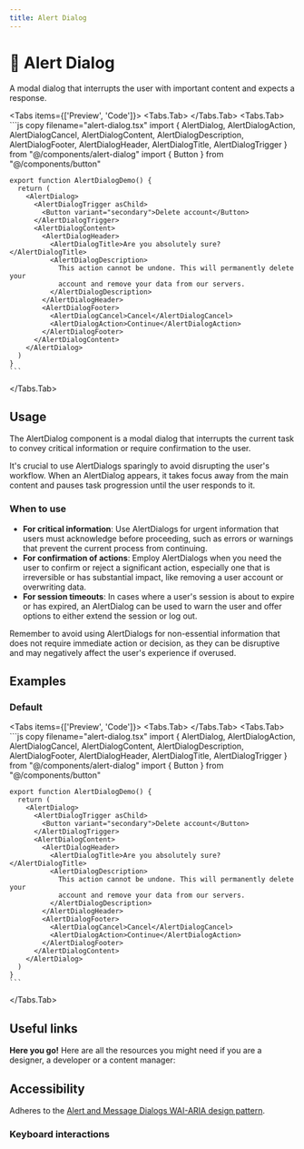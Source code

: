 ```yaml
---
title: Alert Dialog
---
```



# 💠 Alert Dialog

A modal dialog that interrupts the user with important content and expects a response.

<Tabs items={['Preview', 'Code']}>
  <Tabs.Tab>
    <AlertDialogPreview />
  </Tabs.Tab>
  <Tabs.Tab>
    ```js copy filename="alert-dialog.tsx"
    import { AlertDialog, AlertDialogAction, AlertDialogCancel, AlertDialogContent, AlertDialogDescription, AlertDialogFooter, AlertDialogHeader, AlertDialogTitle, AlertDialogTrigger } from "@/components/alert-dialog"
    import { Button } from "@/components/button"

    export function AlertDialogDemo() {
      return (
        <AlertDialog>
          <AlertDialogTrigger asChild>
            <Button variant="secondary">Delete account</Button>
          </AlertDialogTrigger>
          <AlertDialogContent>
            <AlertDialogHeader>
              <AlertDialogTitle>Are you absolutely sure?</AlertDialogTitle>
              <AlertDialogDescription>
                This action cannot be undone. This will permanently delete your
                account and remove your data from our servers.
              </AlertDialogDescription>
            </AlertDialogHeader>
            <AlertDialogFooter>
              <AlertDialogCancel>Cancel</AlertDialogCancel>
              <AlertDialogAction>Continue</AlertDialogAction>
            </AlertDialogFooter>
          </AlertDialogContent>
        </AlertDialog>
      )
    }
    ```

  </Tabs.Tab>
</Tabs>

## Usage

The AlertDialog component is a modal dialog that interrupts the current task to convey critical information or require confirmation to the user.

It's crucial to use AlertDialogs sparingly to avoid disrupting the user's workflow. When an AlertDialog appears, it takes focus away from the main content and pauses task progression until the user responds to it.

### When to use

- **For critical information**: Use AlertDialogs for urgent information that users must acknowledge before proceeding, such as errors or warnings that prevent the current process from continuing.
- **For confirmation of actions**: Employ AlertDialogs when you need the user to confirm or reject a significant action, especially one that is irreversible or has substantial impact, like removing a user account or overwriting data.
- **For session timeouts**: In cases where a user's session is about to expire or has expired, an AlertDialog can be used to warn the user and offer options to either extend the session or log out.

Remember to avoid using AlertDialogs for non-essential information that does not require immediate action or decision, as they can be disruptive and may negatively affect the user's experience if overused.

## Examples

### Default

<Tabs items={['Preview', 'Code']}>
  <Tabs.Tab>
    <AlertDialogPreview />
  </Tabs.Tab>
  <Tabs.Tab>
    ```js copy filename="alert-dialog.tsx"
    import { AlertDialog, AlertDialogAction, AlertDialogCancel, AlertDialogContent, AlertDialogDescription, AlertDialogFooter, AlertDialogHeader, AlertDialogTitle, AlertDialogTrigger } from "@/components/alert-dialog"
    import { Button } from "@/components/button"

    export function AlertDialogDemo() {
      return (
        <AlertDialog>
          <AlertDialogTrigger asChild>
            <Button variant="secondary">Delete account</Button>
          </AlertDialogTrigger>
          <AlertDialogContent>
            <AlertDialogHeader>
              <AlertDialogTitle>Are you absolutely sure?</AlertDialogTitle>
              <AlertDialogDescription>
                This action cannot be undone. This will permanently delete your
                account and remove your data from our servers.
              </AlertDialogDescription>
            </AlertDialogHeader>
            <AlertDialogFooter>
              <AlertDialogCancel>Cancel</AlertDialogCancel>
              <AlertDialogAction>Continue</AlertDialogAction>
            </AlertDialogFooter>
          </AlertDialogContent>
        </AlertDialog>
      )
    }
    ```

  </Tabs.Tab>
</Tabs>

## Useful links

**Here you go!** Here are all the resources you might need if you are a designer, a developer or a content manager:

<Cards className="mt-8">
  <Card
    title="🤖 Storybook"
    href="https://www.stories.fusillo.design/?path=/docs/components-alertdialog--documentation"
  />
  <Card
    title="🪄 Figma"
    href="https://www.figma.com/file/acdO58jx9zgGfkKu6htrx2/%F0%9F%94%B5-Fusillo-Design-System?type=design&node-id=482%3A9166&mode=design&t=F5zgbD2phu8xvUpj-1"
  />
  <Card
    title="🐝 API Reference"
    href="https://www.radix-ui.com/primitives/docs/components/alert-dialog#api-reference"
  />
</Cards>

## Accessibility

Adheres to the [Alert and Message Dialogs WAI-ARIA design pattern](https://www.w3.org/WAI/ARIA/apg/patterns/alertdialog/).

### Keyboard interactions

<AccessibilityTable rows={alertDialogAccessibilityData} />
